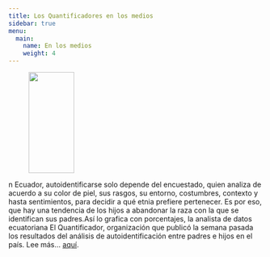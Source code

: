 ```yaml
---
title: Los Quantificadores en los medios
sidebar: true
menu: 
  main: 
    name: En los medios
    weight: 4
---
```


<div class="authorbox clearfix">
<figure class="authorbox__avatar">
<img src="/img/medios/expreso/experso-abandono-etnia" class="avatar" height="200" width="90"/>
</figure>
<div class="authorbox__description">n Ecuador, autoidentificarse solo depende del encuestado, quien analiza de acuerdo a su color de piel, sus rasgos, su entorno, costumbres, contexto y hasta sentimientos, para decidir a qué etnia prefiere pertenecer. Es por eso, que hay una tendencia de los hijos a abandonar la raza con la que se identifican sus padres.Así lo grafica con porcentajes, la analista de datos ecuatoriana El Quantificador, organización que publicó la semana pasada los resultados del análisis de autoidentificación entre padres e hijos en el país. Lee más... <a href= "https://www.expreso.ec/guayaquil/ecuador-racismo-implicito-abandono-etnia-evitar-86558.html?fbclid=IwAR0JVo0Ra8ocu8pNTPVYqfPLV1m4GRDKA8hWBQTjPcK1rCtJv2nPlElEY5Y">aquí</a>.</div>
</div>